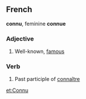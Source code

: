 ==French==
'''connu''', feminine '''connue'''
===Adjective===
# Well-known, [[famous]]

===Verb===
# Past participle of [[connaître]]

[[et:Connu]]